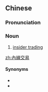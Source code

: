 {{also|内线交易}}
==Chinese==
{{zh-forms|s=内线交易|type=22}}

===Pronunciation===
{{zh-pron
|m=nèixiàn jiāoyì
|cat=n
}}

===Noun===
{{zh-noun}}

# {{lb|zh|finance}} [[insider trading]]

[[zh:內線交易]]

====Synonyms====
* {{zh-l|內部交易}}
* {{zh-l|內幕交易}}